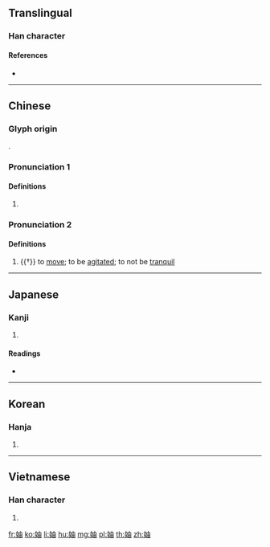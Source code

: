 {{character info/new}}
==Translingual==

===Han character===
{{Han char|rn=38|rad=女|as=05|sn=8|four=45460|canj=VLW|ids=⿰女由}}

====References====
* {{Han ref|kx=0257.160|dkj=06125|dj=0522.120|hdz=21037.030|uh=59AF|ud=22959|bh=A96F|bd=43375}}

----

==Chinese==
{{zh-forms}}

===Glyph origin===
{{Han etym}}
{{Han compound|女|由|ls=psc|c1=s|c2=p|t1=woman}}.

===Pronunciation 1===
{{zh-pron
|m=zhóu,zhú,1nb=vernacular,2nb=literary
|c=zuk6,suk6
|mc=2
|oc=2
|cat=n
}}

====Definitions====
{{zh-hanzi}}

# {{zh-only|妯娌}}

===Pronunciation 2===
{{zh-pron
|m=chōu
|c=cau1
|mc=1
|oc=1
|cat=v
}}

====Definitions====
{{zh-hanzi}}

# {{†}} to [[move]]; to be [[agitate]]d; to not be [[tranquil]]
#: {{zh-x|鼓鍾 伐 鼛，^淮 有 三 洲，憂心 且 妯{chōu}。|His bells ring out, his large drums resound,<br>There are the three islands in the Huai;<br>Sad is my heart and '''moved'''.|ref=Shijing}}

----

==Japanese==

===Kanji===
{{ja-kanji|grade=|rs=女05}}

# {{defn|lang=ja|sort=女05}}

====Readings====
* {{ja-readings|on=[[ちゅう]] (chū), [[じく]] (jiku), [[ろく]] (roku), [[とく]] (toku), [[どく]] (doku)|kun=[[あいよめ]] (aiyome), [[うごく]] (ugoku), [[さわぐ]] (sawagu), [[いたむ]] (itamu)}}

----

==Korean==

===Hanja===
{{ko-hanja|hangeul=축|rv=chuk|mr=ch'uk}}

# {{defn|lang=ko|sort=女05}}

----

==Vietnamese==

===Han character===
{{vi-hantu|[[dâu]], [[chục]], [[trục]]|rs=女05}}

# {{defn|lang=vi|sort=女05}}

[[fr:妯]]
[[ko:妯]]
[[li:妯]]
[[hu:妯]]
[[mg:妯]]
[[pl:妯]]
[[th:妯]]
[[zh:妯]]